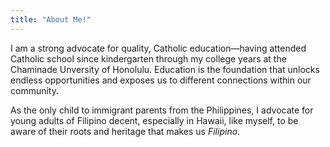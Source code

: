 ```yaml
---
title: "About Me!"
---
```


I am a strong advocate for quality, Catholic education—having attended Catholic school since kindergarten through my college years at the Chaminade Unversity of Honolulu. Education is the foundation that unlocks endless opportunities and exposes us to different connections within our community.

As the only child to immigrant parents from the Philippines, I advocate for young adults of Filipino decent, especially in Hawaii, like myself, to be aware of their roots and heritage that makes us *Filipino*.
